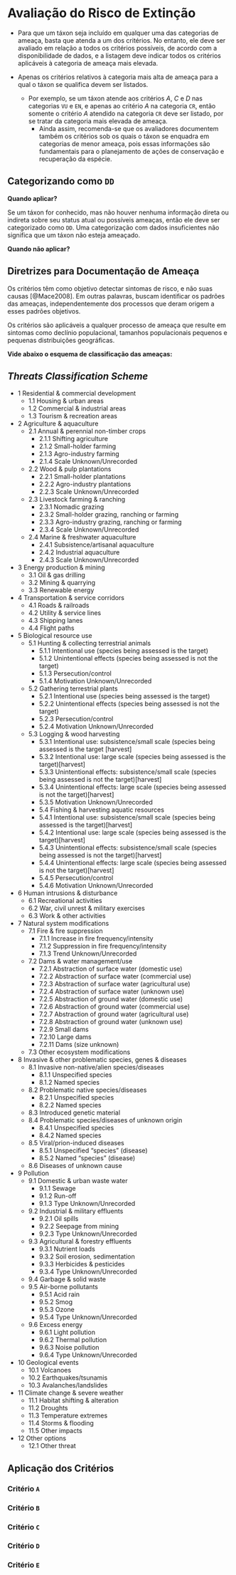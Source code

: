 # Avaliação do Risco de Extinção

- Para que um táxon seja incluído em qualquer uma das categorias de ameaça, basta que atenda a um dos critérios. No entanto, ele deve ser avaliado em relação a todos os critérios possíveis, de acordo com a disponibilidade de dados, e a listagem deve indicar todos os critérios aplicáveis à categoria de ameaça mais elevada.

- Apenas os critérios relativos à categoria mais alta de ameaça para a qual o táxon se qualifica devem ser listados.
    - Por exemplo, se um táxon atende aos critérios $A$, $C$ e $D$ nas categorias `VU` e `EN`, e apenas ao critério $A$ na categoria `CR`, então somente o critério $A$ atendido na categoria `CR` deve ser listado, por se tratar da categoria mais elevada de ameaça.
        - Ainda assim, recomenda-se que os avaliadores documentem também os critérios sob os quais o táxon se enquadra em categorias de menor ameaça, pois essas informações são fundamentais para o planejamento de ações de conservação e recuperação da espécie.

## Categorizando como `DD`

**Quando aplicar?**

Se um táxon for conhecido, mas não houver nenhuma informação direta ou indireta sobre seu status atual ou possíveis ameaças, então ele deve ser categorizado como `DD`. Uma categorização com dados insuficientes não significa que um táxon não esteja ameaçado.

**Quando não aplicar?**


## Diretrizes para Documentação de Ameaça

Os critérios têm como objetivo detectar sintomas de risco, e não suas causas [@Mace2008]. Em outras palavras, buscam identificar os padrões das ameaças, independentemente dos processos que deram origem a esses padrões objetivos.

Os critérios são aplicáveis a qualquer processo de ameaça que resulte em sintomas como declínio populacional, tamanhos populacionais pequenos 
e pequenas distribuições geográficas.

**Vide abaixo o esquema de classificação das ameaças:**

:::{.callout-note collapse="true"}

## *Threats Classification Scheme*

- 1 Residential & commercial development
    - 1.1 Housing & urban areas
    - 1.2 Commercial & industrial areas
    - 1.3 Tourism & recreation areas
 
- 2 Agriculture & aquaculture
    - 2.1 Annual & perennial non-timber crops
        - 2.1.1 Shifting agriculture
        - 2.1.2 Small-holder farming
        - 2.1.3 Agro-industry farming
        - 2.1.4 Scale Unknown/Unrecorded
    - 2.2 Wood & pulp plantations
        - 2.2.1 Small-holder plantations
        - 2.2.2 Agro-industry plantations
        - 2.2.3 Scale Unknown/Unrecorded
    - 2.3 Livestock farming & ranching
        - 2.3.1 Nomadic grazing
        - 2.3.2 Small-holder grazing, ranching or farming
        - 2.3.3 Agro-industry grazing, ranching or farming
        - 2.3.4 Scale Unknown/Unrecorded
    - 2.4 Marine & freshwater aquaculture
        - 2.4.1 Subsistence/artisanal aquaculture
        - 2.4.2 Industrial aquaculture
        - 2.4.3 Scale Unknown/Unrecorded
 
- 3 Energy production & mining
    - 3.1 Oil & gas drilling
    - 3.2 Mining & quarrying
    - 3.3 Renewable energy
 
- 4 Transportation & service corridors
    - 4.1 Roads & railroads
    - 4.2 Utility & service lines
    - 4.3 Shipping lanes
    - 4.4 Flight paths
 
- 5 Biological resource use
    - 5.1 Hunting & collecting terrestrial animals
        - 5.1.1 Intentional use (species being assessed is the target)
        - 5.1.2 Unintentional effects (species being assessed is not the target)
        - 5.1.3 Persecution/control
        - 5.1.4 Motivation Unknown/Unrecorded
    - 5.2 Gathering terrestrial plants
        - 5.2.1 Intentional use (species being assessed is the target)
        - 5.2.2 Unintentional effects (species being assessed is not the target)
        - 5.2.3 Persecution/control
        - 5.2.4 Motivation Unknown/Unrecorded
    - 5.3 Logging & wood harvesting
        - 5.3.1 Intentional use: subsistence/small scale (species being assessed is the target [harvest]
        - 5.3.2 Intentional use: large scale (species being assessed is the target)[harvest]
        - 5.3.3 Unintentional effects: subsistence/small scale (species being assessed is not the target)[harvest]
        - 5.3.4 Unintentional effects: large scale (species being assessed is not the target)[harvest]
        - 5.3.5 Motivation Unknown/Unrecorded
        - 5.4 Fishing & harvesting aquatic resources
        - 5.4.1 Intentional use: subsistence/small scale (species being assessed is the target)[harvest]
        - 5.4.2 Intentional use: large scale (species being assessed is the target)[harvest]
        - 5.4.3 Unintentional effects: subsistence/small scale (species being assessed is not the target)[harvest]
        - 5.4.4 Unintentional effects: large scale (species being assessed is not the target)[harvest]
        - 5.4.5 Persecution/control
        - 5.4.6 Motivation Unknown/Unrecorded
 
- 6 Human intrusions & disturbance
    - 6.1 Recreational activities
    - 6.2 War, civil unrest & military exercises
    - 6.3 Work & other activities
 
- 7 Natural system modifications
    - 7.1 Fire & fire suppression
        - 7.1.1 Increase in fire frequency/intensity
        - 7.1.2 Suppression in fire frequency/intensity
        - 7.1.3 Trend Unknown/Unrecorded
    - 7.2 Dams & water management/use
        - 7.2.1 Abstraction of surface water (domestic use)
        - 7.2.2 Abstraction of surface water (commercial use)
        - 7.2.3 Abstraction of surface water (agricultural use)
        - 7.2.4 Abstraction of surface water (unknown use)
        - 7.2.5 Abstraction of ground water (domestic use)
        - 7.2.6 Abstraction of ground water (commercial use)
        - 7.2.7 Abstraction of ground water (agricultural use)
        - 7.2.8 Abstraction of ground water (unknown use)
        - 7.2.9 Small dams
        - 7.2.10 Large dams
        - 7.2.11 Dams (size unknown)
    - 7.3 Other ecosystem modifications
 
- 8 Invasive & other problematic species, genes & diseases
    - 8.1 Invasive non-native/alien species/diseases
        - 8.1.1 Unspecified species
        - 8.1.2 Named species
    - 8.2 Problematic native species/diseases
        - 8.2.1 Unspecified species
        - 8.2.2 Named species
    - 8.3 Introduced genetic material
    - 8.4 Problematic species/diseases of unknown origin
        - 8.4.1 Unspecified species
        - 8.4.2 Named species
    - 8.5 Viral/prion-induced diseases
        - 8.5.1 Unspecified "species" (disease)
        - 8.5.2 Named "species" (disease)
    - 8.6 Diseases of unknown cause 
 
- 9 Pollution
    - 9.1 Domestic & urban waste water
        - 9.1.1 Sewage
        - 9.1.2 Run-off
        - 9.1.3 Type Unknown/Unrecorded
    - 9.2 Industrial & military effluents
        - 9.2.1 Oil spills
        - 9.2.2 Seepage from mining
        - 9.2.3 Type Unknown/Unrecorded
    - 9.3 Agricultural & forestry effluents
        - 9.3.1 Nutrient loads
        - 9.3.2 Soil erosion, sedimentation
        - 9.3.3 Herbicides & pesticides
        - 9.3.4 Type Unknown/Unrecorded
    - 9.4 Garbage & solid waste
    - 9.5 Air-borne pollutants
        - 9.5.1 Acid rain
        - 9.5.2 Smog
        - 9.5.3 Ozone
        - 9.5.4 Type Unknown/Unrecorded
    - 9.6 Excess energy
        - 9.6.1 Light pollution
        - 9.6.2 Thermal pollution
        - 9.6.3 Noise pollution
        - 9.6.4 Type Unknown/Unrecorded
 
- 10 Geological events
    - 10.1 Volcanoes
    - 10.2 Earthquakes/tsunamis
    - 10.3 Avalanches/landslides
 
- 11 Climate change & severe weather
    - 11.1 Habitat shifting & alteration
    - 11.2 Droughts
    - 11.3 Temperature extremes
    - 11.4 Storms & flooding
    - 11.5 Other impacts
 
- 12 Other options
    - 12.1 Other threat
:::

## Aplicação dos Critérios

### Critério `A`

### Critério `B`

### Critério `C`

### Critério `D`

### Critério `E`

